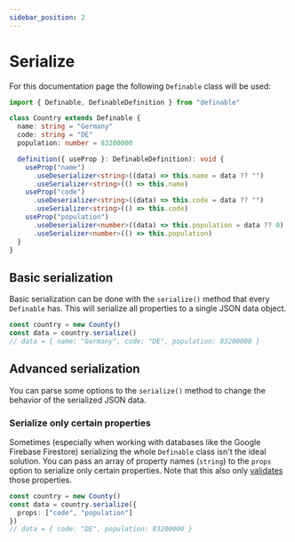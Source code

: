 ```yaml
---
sidebar_position: 2
---
```


# Serialize

For this documentation page the following `Definable` class will be used:
```ts
import { Definable, DefinableDefinition } from "definable"

class Country extends Definable {
  name: string = "Germany"
  code: string = "DE"
  population: number = 83200000

  definition({ useProp }: DefinableDefinition): void {
    useProp("name")
      .useDeserializer<string>((data) => this.name = data ?? "")
      .useSerializer<string>(() => this.name)
    useProp("code")
      .useDeserializer<string>((data) => this.code = data ?? "")
      .useSerializer<string>(() => this.code)
    useProp("population")
      .useDeserializer<number>((data) => this.population = data ?? 0)
      .useSerializer<number>(() => this.population)
  }
}
```

## Basic serialization

Basic serialization can be done with the `serialize()` method that every `Definable` has.
This will serialize all properties to a single JSON data object.

```ts
const country = new County()
const data = country.serialize()
// data = { name: "Germany", code: "DE", population: 83200000 }
```

## Advanced serialization

You can parse some options to the `serialize()` method to change the behavior of the serialized JSON data.

### Serialize only certain properties

Sometimes (especially when working with databases like the Google Firebase Firestore) serializing the whole `Definable` class isn't the ideal solution.
You can pass an array of property names (`string`) to the `props` option to serialize only certain properties. Note that this also only [validates](/definable/docs/definable/validation) those properties.

```ts
const country = new County()
const data = country.serialize({
  props: ["code", "population"]
})
// data = { code: "DE", population: 83200000 }
```